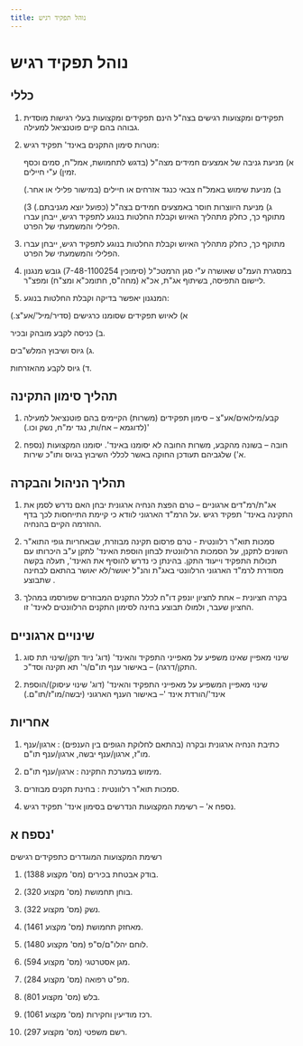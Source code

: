 ```yaml
---
title: נוהל תפקיד רגיש
---
```


# נוהל תפקיד רגיש

## כללי

1) תפקידים ומקצועות רגישים בצה"ל הינם תפקידים ומקצועות בעלי רגישות מוסדית גבוהה בהם קיים פוטנציאל למעילה. 

2) מטרות סימון התקנים באינד' תפקיד רגיש: 

   א) מניעת גניבה של אמצעים חמידים מצה"ל (בדגש לתחמושת, אמל"ח, סמים וכסף זמין) ע"י חיילים. 

   ב) מניעת שימוש באמל"ח צבאי כנגד אזרחים או חיילים (במישור פלילי או אחר.) 

   ג) מניעת היווצרות חוסר באמצעים חמידים בצה"ל (כפועל יוצא מגניבתם.) 3) מתוקף כך, כחלק מתהליך האיוש וקבלת החלטות בנוגע לתפקיד רגיש, ייבחן עברו הפלילי והמשמעתי של הפרט. 

3) מתוקף כך, כחלק מתהליך האיוש וקבלת החלטות בנוגע לתפקיד רגיש, ייבחן עברו הפלילי והמשמעתי של הפרט. 

4) במסגרת העמ"ט שאושרה ע"י סגן הרמטכ"ל (סימוכין 7-48-1100254) גובש מנגנון ליישום התפיסה, בשיתוף אג"ת, אכ"א (מחה"ס, חתומכ"א ומצ"ח) ומפצ"ר. 

5) המנגנון יאפשר בדיקה וקבלת החלטות בנוגע: 

א) לאיוש תפקידים שסומנו כרגישים (סדיר/מיל'/אע"צ.) 

ב) כניסה לקבע מובהק ובכיר. 

ג) גיוס ושיבוץ המלש"בים. 

ד) גיוס לקבע מהאזרחות. 

## תהליך סימון התקינה

1) קבע/מילואים/אע"צ – סימון תפקידים (משרות) הקיימים בהם פוטנציאל למעילה 
(לדוגמא – אח/ות, נגד ימ"ח, נשק וכו.)' 

2) חובה – בשונה מהקבע, משרות החובה לא יסומנו באינד'. יסומנו המקצועות  (נספח א') שלגביהם תעודכן החוקה באשר לכללי השיבוץ בגיוס ותו"כ שירות. 

## תהליך הניהול והבקרה 

1) אג"ת/רמ"דים ארגוניים – טרם הפצת הנחיה ארגונית יבחן האם נדרש לסמן את התקינה באינד' תפקיד רגיש .על הרמ"ד הארגוני לוודא כי קיימת התייחסות לכך בדף ההזרמה הקיים בהנחיה. 

2) סמכות תוא"ר רלוונטית  - טרם פרסום תקינה מבוזרת, שבאחריות גופי התוא"ר השונים לתקנן, על הסמכות הרלוונטית לבחון הוספת האינד' לתקן ע"ב היכרותו עם תכולות התפקיד וייעוד התקן. בהינתן כי נדרש להוסיף את האינד', תעלה בקשה מסודרת לרמ"ד הארגוני הרלוונטי באג"ת והנ"ל יאושר/לא יאושר בהתאם לבחינה שתבוצע . 

3) בקרה חציונית – אחת לחציון יונפק דו"ח לכלל התקנים המבוזרים שפורסמו במהלך החציון שעבר, ולמולו תבוצע בחינה לסימון התקנים הרלוונטים לאינד' זו. 

## שינויים ארגוניים

1) שינוי מאפיין שאינו משפיע על מאפייני התפקיד והאינד' (דוג' ניוד תקן/שינוי תת סוג התקן/דרגה) – באישור ענף תו"ם/ר' תא תקינה וסד"כ. 

2) שינוי מאפיין המשפיע על מאפייני התפקיד והאינד' (דוג' שינוי עיסוק)/הוספת אינד'/הורדת אינד '– באישור הענף הארגוני (יבשה/מו"ז/תו"ם.) 

## אחריות

1) כתיבת הנחיה ארגונית ובקרה (בהתאם לחלוקת הגופים בין הענפים) : ארגון/ענף מו"ז, ארגון/ענף יבשה, ארגון/ענף תו"ם. 

2) מימוש במערכת התקינה : ארגון/ענף תו"ם. 

3) סמכות תוא"ר רלוונטית : בחינת תקנים מבוזרים. 

4) נספח א' – רשימת המקצועות הנדרשים בסימון אינד' תפקיד רגיש. 

## נספח א'

רשימת המקצועות המוגדרים כתפקידים רגישים

1)	בודק אבטחת בכירים (מס' מקצוע 1388). 

2)	בוחן תחמושת (מס' מקצוע 320). 

3)	נשק (מס' מקצוע 322). 

4)	מאחזק תחמושת (מס' מקצוע 1461). 

5)	לוחם יהלו"ם/ס"פ (מס' מקצוע 1480). 

6)	מגן אסטרטגי (מס' מקצוע 594). 

7)	מפ"ט רפואה (מס' מקצוע 284). 

8)	בלש (מס' מקצוע 801). 

9)	רכז מודיעין וחקירות (מס' מקצוע 1061). 

10)	רשם משפטי (מס' מקצוע 297). 

